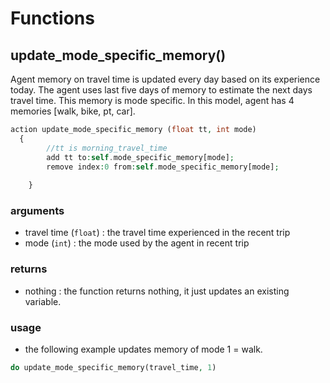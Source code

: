 # Functions

## update_mode_specific_memory()

Agent memory on travel time is updated every day based on its experience today. The agent uses last five days of memory to estimate the next days travel time. This memory is mode specific. In this model, agent has 4 memories [walk, bike, pt, car].

```php
action update_mode_specific_memory (float tt, int mode)
  {
		//tt is morning_travel_time
		add tt to:self.mode_specific_memory[mode];
		remove index:0 from:self.mode_specific_memory[mode];
		
	}
```

### arguments {-}

- travel time (`float`) : the travel time experienced in the recent trip
- mode (`int`) : the mode used by the agent in recent trip

### returns {-}

- nothing : the function returns nothing, it just updates an existing variable.

### usage {-}

- the following example updates memory of mode 1 = walk.

```php
do update_mode_specific_memory(travel_time, 1)
```